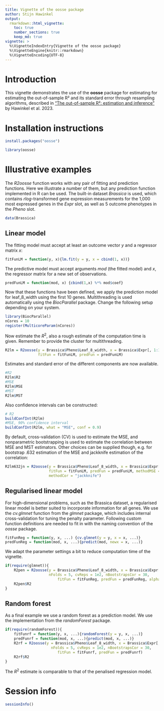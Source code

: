 ```yaml
---
title: Vignette of the oosse package
author: Stijn Hawinkel
output: 
  rmarkdown::html_vignette:
    toc: true
    number_sections: true
    keep_md: true
vignette: >
  %\VignetteIndexEntry{Vignette of the oosse package}
  %\VignetteEngine{knitr::rmarkdown}
  %\VignetteEncoding{UTF-8}
---
```


# Introduction

This vignette demonstrates the use of the __oosse__ package for estimating for estimating the out-of-sample R² and its standard error through resampling algorithms, described in ["The out-of-sample R²: estimation and inference"]( 	
https://doi.org/10.48550/arXiv.2302.05131) by Hawinkel et al. 2023.

\setcounter{tocdepth}{5}
\tableofcontents

# Installation instructions

```r
install.packages("oosse")
```

```r
library(oosse)
```


# Illustrative examples

The _R2oosse_ function works with any pair of fitting and prediction functions. Here we illustrate a number of them, but any prediction function implemented in R can be used. The built-in dataset _Brassica_ is used, which contains _rlog_-transformed gene expression measurements for the 1,000 most expressed genes in the _Expr_ slot, as well as 5 outcome phenotypes in the _Pheno_ slot.

```r
data(Brassica)
```

## Linear model

The fitting model must accept at least an outcome vector _y_ and a regressor matrix _x_:

```r
fitFunLM = function(y, x){lm.fit(y = y, x = cbind(1, x))}
```

The predictive model must accept arguments _mod_ (the fitted model) and _x_, the regressor matrix for a new set of observations.

```r
predFunLM = function(mod, x) {cbind(1,x) %*% mod$coef}
```

Now that these functions have been defined, we apply the prediction model for leaf_8_width using the first 10 genes. Multithreading is used automatically using the _BiocParallel_ package. Change the following setup depending on your system.

```r
library(BiocParallel)
nCores = 10
register(MulticoreParam(nCores))
```

Now estimate the $R^2$, also a rough estimate of the computation time is given. Remember to provide the cluster for multithreading.

```r
R2lm = R2oosse(y = Brassica$Pheno$Leaf_8_width, x = Brassica$Expr[, 1:10], 
               fitFun = fitFunLM, predFun = predFunLM)
```

Estimates and standard error of the different components are now available.

```r
#R2
R2lm$R2
#MSE
R2lm$MSE
#MST
R2lm$MST
```

Also confidence intervals can be constructed:

```r
# R2
buildConfInt(R2lm)
#MSE, 90% confidence interval
buildConfInt(R2lm, what = "MSE", conf = 0.9)
```

By default, cross-validation (CV) is used to estimate the MSE, and nonparametric bootstrapping is used to estimate the correlation between MSE and MST estimators. Other choices can be supplied though, e.g. for bootstrap .632 estimation of the MSE and jackknife estimation of the correlation:

```r
R2lm632jn = R2oosse(y = Brassica$Pheno$Leaf_8_width, x = Brassica$Expr[, 1:10], 
                    fitFun = fitFunLM, predFun = predFunLM, methodMSE = "bootstrap",
                    methodCor = "jackknife")
```

## Regularised linear model

For high-dimensional problems, such as the Brassica dataset, a regularised linear model is better suited to incorporate information for all genes. We use the _cv.glmnet_ function from the _glmnet_ package, which includes internal cross-validation for tuning the penalty parameter. Following custom function definitions are needed to fit in with the naming convention of the _oosse_ package.

```r
fitFunReg = function(y, x, ...) {cv.glmnet(y = y, x = x, ...)}
predFunReg = function(mod, x, ...){predict(mod, newx = x, ...)}
```

We adapt the parameter settings a bit to reduce computation time of the vignette.

```r
if(require(glmnet)){
    R2pen = R2oosse(y = Brassica$Pheno$Leaf_8_width, x = Brassica$Expr[, seq_len(1e2)], #Subset genes for speed
                    nFolds = 5, cvReps = 1e2, nBootstrapsCor = 30,
                        fitFun = fitFunReg, predFun = predFunReg, alpha = 1)#Lasso model
    R2pen$R2
}
```

## Random forest

As a final example we use a random forest as a prediction model. We use the implementation from the _randomForest_ package.

```r
if(require(randomForest)){
    fitFunrf = function(y, x, ...){randomForest(y = y, x, ...)}
    predFunrf = function(mod, x, ...){predict(mod, x, ...)}
    R2rf = R2oosse(y = Brassica$Pheno$Leaf_8_width, x = Brassica$Expr[, seq_len(1e2)],
                     nFolds = 5, cvReps = 1e2, nBootstrapsCor = 30,
                        fitFun = fitFunrf, predFun = predFunrf)
    R2rf$R2
}
```

The $R^2$ estimate is comparable to that of the penalised regression model.

# Session info

```r
sessionInfo()
```

\clearpage

